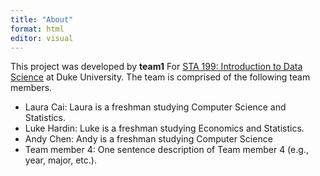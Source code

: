 ```yaml
---
title: "About"
format: html
editor: visual
---
```


This project was developed by **team1** For [STA 199: Introduction to Data Science](https://sta199-s23-2.github.io/) at Duke University. The team is comprised of the following team members.

-   Laura Cai: Laura is a freshman studying Computer Science and Statistics.
-   Luke Hardin: Luke is a freshman studying Economics and Statistics.
-   Andy Chen: Andy is a freshman studying Computer Science
-   Team member 4: One sentence description of Team member 4 (e.g., year, major, etc.).
